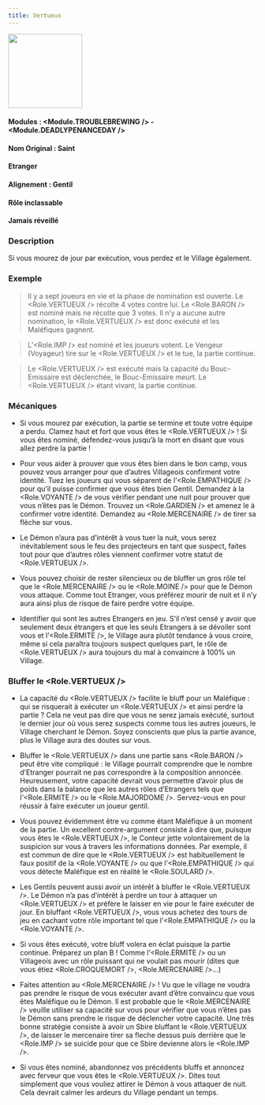 ```yaml
---
title: Vertueux
---
```



<img src='/img/blood-on-the-clocktower/roles/vertueux.png' height='150' />

#### Modules : <Module.TROUBLEBREWING /> - <Module.DEADLYPENANCEDAY />
#### Nom Original : Saint
#### Etranger
#### Alignement : Gentil
#### Rôle inclassable
#### Jamais réveillé

### Description
Si vous mourez de jour par exécution, vous perdez et le Village également.


### Exemple
> Il y a sept joueurs en vie et la phase de nomination est ouverte. Le <Role.VERTUEUX /> récolte 4 votes contre lui. Le <Role.BARON /> est nominé mais ne récolte que 3 votes. Il n’y a aucune autre nomination, le <Role.VERTUEUX /> est donc exécuté et les Maléfiques gagnent.

> L’<Role.IMP /> est nominé et les joueurs votent. Le Vengeur (Voyageur) tire sur le <Role.VERTUEUX /> et le tue, la partie continue.

> Le <Role.VERTUEUX /> est exécuté mais la capacité du Bouc-Emissaire est déclenchée, le Bouc-Emissaire meurt. Le <Role.VERTUEUX /> étant vivant, la partie continue.


### Mécaniques
- Si vous mourez par exécution, la partie se termine et toute votre équipe a perdu. Clamez haut et fort que vous êtes le <Role.VERTUEUX /> ! Si vous êtes nominé, défendez-vous jusqu’à la mort en disant que vous allez perdre la partie !

- Pour vous aider à prouver que vous êtes bien dans le bon camp, vous pouvez vous arranger pour que d’autres Villageois confirment votre identité. Tuez les joueurs qui vous séparent de l’<Role.EMPATHIQUE /> pour qu’il puisse confirmer que vous êtes bien Gentil. Demandez à la <Role.VOYANTE /> de vous vérifier pendant une nuit pour prouver que vous n’êtes pas le Démon. Trouvez un <Role.GARDIEN /> et amenez le à confirmer votre identité. Demandez au <Role.MERCENAIRE /> de tirer sa flèche sur vous.

- Le Démon n’aura pas d’intérêt à vous tuer la nuit, vous serez inévitablement sous le feu des projecteurs en tant que suspect, faites tout pour que d’autres rôles viennent confirmer votre statut de <Role.VERTUEUX />.

- Vous pouvez choisir de rester silencieux ou de bluffer un gros rôle tel que le <Role.MERCENAIRE /> ou le <Role.MOINE /> pour que le Démon vous attaque. Comme tout Etranger, vous préférez mourir de nuit et il n’y aura ainsi plus de risque de faire perdre votre équipe.

- Identifier qui sont les autres Etrangers en jeu. S’il n’est censé y avoir que seulement deux étrangers et que les seuls Etrangers à se dévoiler sont vous et l’<Role.ERMITE />, le Village aura plutôt tendance à vous croire, même si cela paraîtra toujours suspect quelques part, le rôle de <Role.VERTUEUX /> aura toujours du mal à convaincre à 100% un Village.


### Bluffer le <Role.VERTUEUX />
- La capacité du <Role.VERTUEUX /> facilite le bluff pour un Maléfique : qui se risquerait à exécuter un <Role.VERTUEUX /> et ainsi perdre la partie ? Cela ne veut pas dire que vous ne serez jamais exécuté, surtout le dernier jour où vous serez suspects comme tous les autres joueurs, le Village cherchant le Démon. Soyez conscients que plus la partie avance, plus le Village aura des doutes sur vous.

- Bluffer le <Role.VERTUEUX /> dans une partie sans <Role.BARON /> peut être vite compliqué : le Village pourrait comprendre que le nombre d’Etranger pourrait ne pas correspondre à la composition annoncée. Heureusement, votre capacité devrait vous permettre d’avoir plus de poids dans la balance que les autres rôles d’Etrangers tels que l’<Role.ERMITE /> ou le <Role.MAJORDOME />. Servez-vous en pour réussir à faire exécuter un joueur gentil.

- Vous pouvez évidemment être vu comme étant Maléfique à un moment de la partie. Un excellent contre-argument consiste à dire que, puisque vous êtes le <Role.VERTUEUX />, le Conteur jette volontairement de la suspicion sur vous à travers les informations données. Par exemple, il est commun de dire que le <Role.VERTUEUX /> est habituellement le faux positif de la <Role.VOYANTE /> ou que l’<Role.EMPATHIQUE /> qui vous détecte Maléfique est en réalité le <Role.SOULARD />.

- Les Gentils peuvent aussi avoir un intérêt à bluffer le <Role.VERTUEUX />. Le Démon n’a pas d’intérêt à perdre un tour à attaquer un <Role.VERTUEUX /> et préfère le laisser en vie pour le faire exécuter de jour. En bluffant <Role.VERTUEUX />, vous vous achetez des tours de jeu en cachant votre rôle important tel que l’<Role.EMPATHIQUE /> ou la <Role.VOYANTE />.

- Si vous êtes exécuté, votre bluff volera en éclat puisque la partie continue. Préparez un plan B ! Comme l’<Role.ERMITE /> ou un Villageois avec un rôle puissant qui ne voulait pas mourir (dites que vous étiez <Role.CROQUEMORT />, <Role.MERCENAIRE />...)

- Faites attention au <Role.MERCENAIRE /> ! Vu que le village ne voudra pas prendre le risque de vous exécuter avant d’être convaincu que vous êtes Maléfique ou le Démon. Il est probable que le <Role.MERCENAIRE /> veuille utiliser sa capacité sur vous pour vérifier que vous n’êtes pas le Démon sans prendre le risque de déclencher votre capacité. Une très bonne stratégie consiste à avoir un Sbire bluffant le <Role.VERTUEUX />, de laisser le mercenaire tirer sa fleche dessus puis derrière que le <Role.IMP /> se suicide pour que ce Sbire devienne alors le <Role.IMP />.

- Si vous êtes nominé, abandonnez vos précédents bluffs et annoncez avec ferveur que vous êtes le <Role.VERTUEUX />. Dites tout simplement que vous vouliez attirer le Démon à vous attaquer de nuit. Cela devrait calmer les ardeurs du Village pendant un temps.
